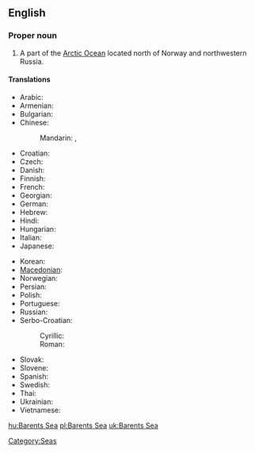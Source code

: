 ==English==
{{wikipedia}}

===Proper noun===
{{en-proper noun}}

# A part of the [[Arctic Ocean]] located north of Norway and northwestern Russia.

====Translations====
{{trans-top|part of the Arctic Ocean}}
* Arabic: {{t|ar|بحر بارنتس|m|tr=baHr baarants}}
* Armenian: {{t-|hy|Բարենցի ծով|tr=Barenc'i çov}}
* Bulgarian: {{t|bg|Баренцово море|n|tr=Bárencovo móre}}
* Chinese:
*: Mandarin: {{t|cmn|巴倫支海|sc=Hani}}, {{t|cmn|巴伦支海|tr=Bālúnzhī hǎi|sc=Hani}}
* Croatian: {{t|hr|Barentsovo more}}
* Czech: {{t-|cs|Barentsovo moře|n}}
* Danish: {{t|da|Barentshavet}}
* Finnish: {{t-|fi|Barentsinmeri}}
* French: {{t|fr|mer de Barents|f}}
* Georgian: {{t|ka|ბარენცის ზღვა|tr=barentsis zḡva|sc=Geor|xs=Georgian}}
* German: {{t+|de|Barentssee|f}}
* Hebrew: {{t|he|ים ברנץ}}
* Hindi: {{t|hi|बेरिंट सागर|tr=bēriṇṭ sāgar|xs=Hindi}}
* Hungarian: {{t+|hu|Barents-tenger}}
* Italian: {{t|it|mare di Barents|m}}
* Japanese: {{t|ja|バレンツ海|tr=Barentsu-kai}}
{{trans-mid}}
* Korean: {{t+|ko|바렌츠 해|tr=Barencheu hae|sc=Hang}}
* [[Macedonian]]: {{t|mk|Баренцово Море|n|tr=Bárencovo Móre}}
* Norwegian: {{t|no|Barentshavet}}
* Persian: {{t|fa|دریای بارنتز}}
* Polish: {{t|pl|Morze Barentsa|n}}
* Portuguese: {{t|pt|mar de Barents|m}}
* Russian: {{t-|ru|Баренцево море|n|tr=Bárencevo móre}}
* Serbo-Croatian:
*: Cyrillic: {{tø|sh|Баренцово море|n|sc=Cyrl|xs=Serbo-Croatian}}
*: Roman: {{tø|sh|Barentsovo more|n|xs=Serbo-Croatian}}
* Slovak: {{t|sk|Barentsovo more|n}}
* Slovene: {{t|sl|Barentsovo morje|n}}
* Spanish: {{t|es|mar de Barents|m}}
* Swedish: {{t|sv|Barents hav}}
* Thai: {{t|th|ทะเลแบเร็นตส์}}
* Ukrainian: {{t|uk|Баренцове море|n|tr=Bárencove móre|xs=Ukrainian}}
* Vietnamese: {{t|vi|biển Barents|xs=Vietnamese}}
{{trans-bottom}}

[[Category:Seas]]

[[hu:Barents Sea]]
[[pl:Barents Sea]]
[[uk:Barents Sea]]